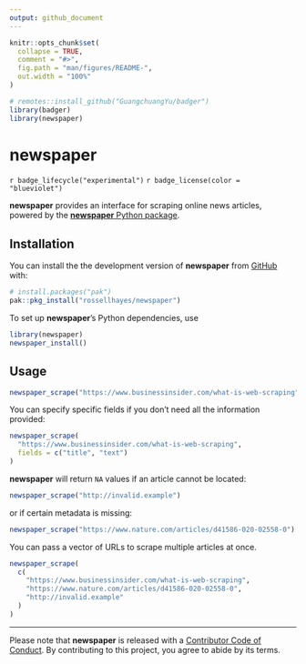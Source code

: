 ```yaml
---
output: github_document
---
```


<!-- README.md is generated from README.Rmd. Please edit that file -->

```r
knitr::opts_chunk$set(
  collapse = TRUE,
  comment = "#>",
  fig.path = "man/figures/README-",
  out.width = "100%"
)

# remotes::install_github("GuangchuangYu/badger")
library(badger)
library(newspaper)
```

# newspaper

<!-- badges: start -->
<!-- `r badge_cran_release(color = "brightgreen")` -->
`r badge_lifecycle("experimental")`
`r badge_license(color = "blueviolet")`
<!-- `r badge_github_actions(action = "R-CMD-check")` -->
<!-- `r badge_codecov(branch = "main")` -->
<!-- `r badge_codefactor()` -->
<!-- `r badge_dependencies()` -->
<!-- badges: end -->

**newspaper** provides an interface for scraping online news articles, powered by the [**newspaper** Python package](https://newspaper.readthedocs.io/en/latest/).

## Installation

You can install the the development version of **newspaper** from [GitHub](https://github.com/rossellhayes/incase) with:

``` r
# install.packages("pak")
pak::pkg_install("rossellhayes/newspaper")
```

To set up **newspaper**'s Python dependencies, use

```r
library(newspaper)
newspaper_install()
```

## Usage

```r
newspaper_scrape("https://www.businessinsider.com/what-is-web-scraping")
```

You can specify specific fields if you don't need all the information provided:

```r
newspaper_scrape(
  "https://www.businessinsider.com/what-is-web-scraping",
  fields = c("title", "text")
)
```

**newspaper** will return `NA` values if an article cannot be located:

```r
newspaper_scrape("http://invalid.example")
```

or if certain metadata is missing:

```r
newspaper_scrape("https://www.nature.com/articles/d41586-020-02558-0")
```

You can pass a vector of URLs to scrape multiple articles at once.

```r
newspaper_scrape(
  c(
    "https://www.businessinsider.com/what-is-web-scraping",
    "https://www.nature.com/articles/d41586-020-02558-0",
    "http://invalid.example"
  )
)
```

---

Please note that **newspaper** is released with a [Contributor Code of Conduct](https://contributor-covenant.org/version/2/0/CODE_OF_CONDUCT.html).
By contributing to this project, you agree to abide by its terms.

